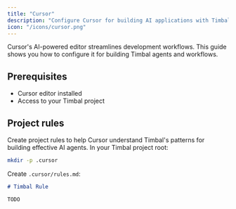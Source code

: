 ```yaml
---
title: "Cursor"
description: "Configure Cursor for building AI applications with Timbal"
icon: "/icons/cursor.png"
---
```


Cursor's AI-powered editor streamlines development workflows. This guide shows you how to configure it for building Timbal agents and workflows.

## Prerequisites

- Cursor editor installed
- Access to your Timbal project

## Project rules

Create project rules to help Cursor understand Timbal's patterns for building effective AI agents. In your Timbal project root:

```bash
mkdir -p .cursor
```

Create `.cursor/rules.md`:

````markdown
# Timbal Rule

TODO
````
